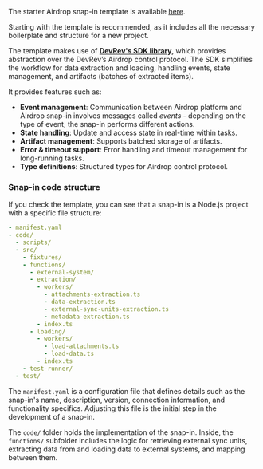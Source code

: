 The starter Airdrop snap-in template is available [here](https://github.com/devrev/airdrop-template).

Starting with the template is recommended, as it includes all the necessary boilerplate and structure for a new project.

The template makes use of **[DevRev's SDK library](https://www.npmjs.com/package/@devrev/ts-adaas)**,
which provides abstraction over the DevRev’s Airdrop control protocol.
The SDK simplifies the workflow for data extraction and loading, handling events,
state management, and artifacts (batches of extracted items).

It provides features such as:

- **Event management**: Communication between Airdrop platform and Airdrop snap-in involves messages called
  _events_ - depending on the type of event, the snap-in performs different actions.
- **State handling**: Update and access state in real-time within tasks.
- **Artifact management**: Supports batched storage of artifacts.
- **Error & timeout support**: Error handling and timeout management for long-running tasks.
- **Type definitions**: Structured types for Airdrop control protocol.

### Snap-in code structure

If you check the template, you can see that a snap-in is a Node.js project with a specific file structure:

```yaml
- manifest.yaml
- code/
  - scripts/
  - src/
    - fixtures/
    - functions/
      - external-system/
      - extraction/
        - workers/
          - attachments-extraction.ts
          - data-extraction.ts
          - external-sync-units-extraction.ts
          - metadata-extraction.ts
        - index.ts
      - loading/
        - workers/
          - load-attachments.ts
          - load-data.ts
        - index.ts
    - test-runner/
  - test/
```

The `manifest.yaml` is a configuration file that defines details such as the snap-in's name, description, version, connection information, and functionality specifics. Adjusting this file is the initial step in the development of a snap-in.

The `code/` folder holds the implementation of the snap-in. Inside, the `functions/` subfolder includes the logic for retrieving external sync units, extracting data from and loading data to external systems, and mapping between them.
